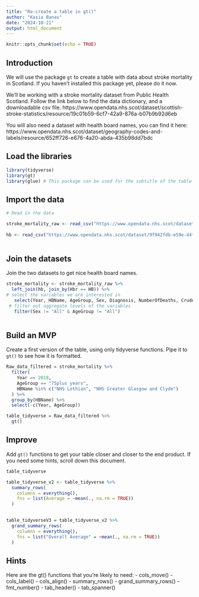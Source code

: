 ```yaml
---
title: "Re-create a table in gt()"
author: "Kasia Banas"
date: "2024-10-21"
output: html_document
---
```


```r
knitr::opts_chunk$set(echo = TRUE)
```

## Introduction

We will use the package `gt` to create a table with data about stroke mortality in Scotland. If you haven't installed this package yet, please do it now.

We'll be working with a stroke mortality dataset from Public Health Scotland. Follow the link below to find the data dictionary, and a downloadable csv file. https://www.opendata.nhs.scot/dataset/scottish-stroke-statistics/resource/19c01b59-6cf7-42a9-876a-b07b9b92d6eb

You will also need a dataset with health board names, you can find it here: https://www.opendata.nhs.scot/dataset/geography-codes-and-labels/resource/652ff726-e676-4a20-abda-435b98dd7bdc

## Load the libraries
```r
library(tidyverse)  
library(gt) 
library(glue) # This package can be used for the subtitle of the table
```

## Import the data
```r
# Read in the data

stroke_mortality_raw <- read_csv("https://www.opendata.nhs.scot/dataset/f5dcf382-e6ca-49f6-b807-4f9cc29555bc/resource/19c01b59-6cf7-42a9-876a-b07b9b92d6eb/download/stroke_mortalitybyhbr.csv")
 
hb <- read_csv("https://www.opendata.nhs.scot/dataset/9f942fdb-e59e-44f5-b534-d6e17229cc7b/resource/652ff726-e676-4a20-abda-435b98dd7bdc/download/hb14_hb19.csv")
 
```

## Join the datasets
Join the two datasets to get nice health board names.

```r
stroke_mortality <- stroke_mortality_raw %>% 
  left_join(hb, join_by(Hbr == HB)) %>% 
# select the variables we are interested in 
   select(Year, HBName, AgeGroup, Sex, Diagnosis, NumberOfDeaths, CrudeRate, EASR) %>% 
 # filter out aggregate levels of the variables 
   filter(Sex != "All" & AgeGroup != "All")
  
```


## Build an MVP
Create a first version of the table, using only tidyverse functions. Pipe it to `gt()` to see how it is formatted.

```r

Raw_data_filtered = stroke_mortality %>% 
  filter(
    Year == 2018,
    AgeGroup == "75plus years", 
    HBName %in% c("NHS Lothian", "NHS Greater Glasgow and Clyde")
  ) %>% 
  group_by(HBName) %>% 
  select(-c(Year, AgeGroup))

```

```r

table_tidyverse = Raw_data_filtered %>%
  gt()

```

## Improve
Add `gt()` functions to get your table closer and closer to the end product. 
If you need some hints, scroll down this document. 

```r
table_tidyverse
```



```r
table_tidyverse_v2 <- table_tidyverse %>% 
  summary_rows(
    columns = everything(),
    fns = list(Average = ~mean(., na.rm = TRUE))
  )
  
```

```r
table_tidyverseV3 = table_tidyverse_v2 %>% 
  grand_summary_rows(
    columns = everything(),
    fns = list("Overall Average" = ~mean(., na.rm = TRUE))
  )
```

















## Hints

Here are the gt() functions that you're likely to need:
- cols_move()
- cols_label()
- cols_align()
- summary_rows()
- grand_summary_rows()
- fmt_number()
- tab_header()
- tab_spanner()






